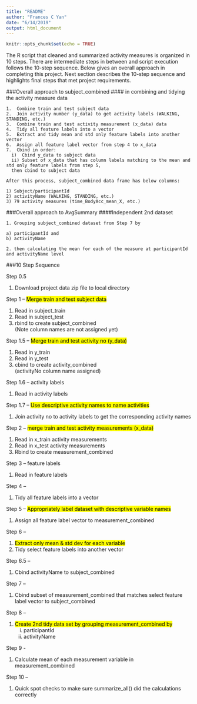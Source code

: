 ```yaml
---
title: "README"
author: "Frances C Yan"
date: "6/14/2019"
output: html_document
---
```


```r
knitr::opts_chunk$set(echo = TRUE)
```

The R script that cleaned and summarized activity measures is organized in 10 steps.  There are intermediate steps in between and script execution follows the 10-step sequence.  Below gives an overall approach in completing this project.  Next section describes the 10-step sequence and highlights final steps that met project requirements.

###Overall approach to subject_combined
#### in combining and tidying the activity measure data

    1.	Combine train and test subject data
    2.	Join activity number (y_data) to get activity labels (WALKING, STANDING, etc.)
    3.	Combine train and test activity measurement (x_data) data
    4.	Tidy all feature labels into a vector
    5.	Extract and tidy mean and std only feature labels into another vector
    6.	Assign all feature label vector from step 4 to x_data
    7.	Cbind in order:
      i)  Cbind y_data to subject data
      ii) Subset of x_data that has column labels matching to the mean and std only feature labels from step 5,
      then cbind to subject data
      
    After this process, subject_combined data frame has below columns:

    1) Subject/participantId
    2) activityName (WALKING, STANDING, etc.)
    3) 79 activity measures (time_BodyAcc_mean_X, etc.)
    
###Overall approach to AvgSummary
####Independent 2nd dataset

    1. Grouping subject_combined dataset from Step 7 by
    
    a) participantId and
    b) activityName
    
    2. then calculating the mean for each of the measure at participantId and activityName level

###10 Step Sequence

Step 0.5

1. Download project data zip file to local directory

Step 1 – <mark>Merge train and test subject data</mark>

1. Read in subject_train
2. Read in subject_test
3. rbind to create subject_combined  
(Note column names are not assigned yet)

Step 1.5 – <mark>Merge train and test activity no (y_data)</mark>

1. Read in y_train
2. Read in y_test
3. cbind to create activity_combined  
(activityNo column name assigned)

Step 1.6 – activity labels

1. Read in activity labels

Step 1.7 – <mark>Use descriptive activity names to name activities</mark>

1. Join activity no to activity labels to get the corresponding activity names

Step 2 – <mark>merge train and test activity measurements (x_data)</mark>

1. Read in x_train activity measurements
2. Read in x_test activity measurements
3. Rbind to create measurement_combined

Step 3 – feature labels

1. Read in feature labels

Step 4 – 

1. Tidy all feature labels into a vector

Step 5 – <mark>Appropriately label dataset with descriptive variable names</mark>

1. Assign all feature label vector to measurement_combined

Step 6 –

1. <mark>Extract only mean & std dev for each variable</mark>
2. Tidy select feature labels into another vector

Step 6.5 –

1. Cbind activityName to subject_combined

Step 7 –

1. Cbind subset of measurement_combined that matches select feature label vector to subject_combined

Step 8 –

1. <mark>Create 2nd tidy data set by grouping measurement_combined by </mark>
    i) participantId
    ii) activityName

Step 9 -

1. Calculate mean of each measurement variable in measurement_combined

Step 10 –

1. Quick spot checks to make sure summarize_all() did the calculations correctly

